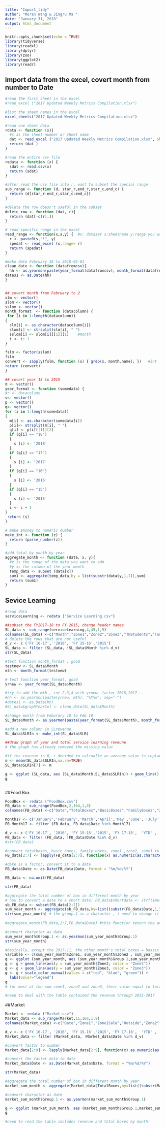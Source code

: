 ```yaml
---
title: "Import_tidy"
author: "Moran Wang & Jingru Ma "
date: "January 31, 2018"
output: html_document
---
```


```r
knitr::opts_chunk$set(echo = TRUE)
library(tidyverse)
library(readxl)
library(dplyr)
library(zoo)
library(ggplot2)
library(readr)
```

## import data from the excel, covert month from number to Date

```r
#read the first sheet in the excel
#read_excel ("2017 Updated Weekly Metrics Compilation.xlsx")

#list the sheet names in the excel 
excel_sheets("2017 Updated Weekly Metrics Compilation.xlsx")

#read one sheet data
rdata <- function (x){
  #x is the sheet number or sheet name
  dat <- read_excel ("2017 Updated Weekly Metrics Compilation.xlsx", sheet = x)
  return (dat )
}

#read the entire csv file
redata <- function (x) {
  sdat <- read.csv(x)
  return (sdat)
}

#after read the csv file into r, want to subset the special range
sub_range <- function (d, star_r,end_r,star_c,end_c) {
  return (d[star_r:end_r,star_c:end_c])
}

#delete the row doesn't useful in the subset
delete_row <- function (dat, r){
  return (dat[-c(r),])
}

# read specific range in the excel 
read_range <- function(x,s,y) {  #x: dataset s:sheetname y:range you want to read
  r <- paste0(s,"!", y)
  spedat <- read_excel (x,range= r)
  return (spedat)
}

#make date February 18 to 2018-02-01
clean_date <- function (datafromcsv){
  hh <- as.yearmon(paste(year_format(datafromcsv), month_format(datafromcsv)), "%Y%m", sep="-")
dates1 <- as.Date(hh)
}


## covert month from February to 2
slm <- vector()
slom <- vector()
sslom <- vector()
month_format  <- function (datacolumn) {
 for (i in 1:length(datacolumn)) 
{
  slm[i] <- as.character(datacolumn[i])
  slom[i] <- strsplit(slm[i], " ")
  sslom[i] <- slom[i][[1]][1]    #month
  i <- i+ 1
}

fslm <- factor(sslom) 
fslm
convert <- sapply(fslm, function (x) { grep(x, month.name); })   #int 
return (convert)
}

## covert year 15 to 2015
m <- vector()
year_format <- function (somedata) {
#r <- datacolumn
s<- vector()
p <- vector()
q<- vector()
for (i in 1:length(somedata))
{
  m[i] <- as.character(somedata[i])
  p[i]<- strsplit(m[i], " ")
  q[i] <- p[i][[1]][2] 
  if (q[i] == "18")
  {
    s [i] <- '2018'
  }
  if (q[i] == "17")
  {
    s [i] <- '2017'
  }
  if (q[i] == "16")
  {
    s [i] <- '2016'
  }
  if (q[i] == "15")
  {
    s [i] <- '2015'
  }
  i <- i + 1
}
 return (s)
}

# make $money to numeric number
make_int <- function (z) {
  return (parse_number(z))
}

#add total by month by year
aggregate_month <- function (data, x, y){
  #x is the range of the data you want to add
  #y is the column of the year month
  temp_data <- subset (data[x])
  sum1 <- aggregate(temp_data,by = list(substr(data$y,1,7)),sum)
  return (sum1)
}


```

## Sevice Learning
```r
#read data 
serviceLearning <- redata ("Service Learning.csv")

##subset the FY2017-18 to FY 2015, change header names
SL_data <- sub_range(serviceLearning,4,45,1,9)
colnames(SL_data) <-c("Month","Zone1","Zone2","Zone3","TNStudents","Tours","Classes","SLR","Reunve")
# delete the rows that are not useful 
d_v <- c ('FY 16-17', '2016', 'FY 15-16','2015')
SL_data <- filter (SL_data, !SL_data$Month %in% d_v)
str(SL_data)

#test function month_format , good 
testnew <- SL_data$Month
mth <- month_format(testnew)

# test function year_format, good
yrnew <- year_format(SL_data$Month)

#try to add the mth , int 2,3,4 with yrnew, factor 2018,2017...
#hh <- as.yearmon(paste(yrnew, mth), "%Y%m", sep="-")
#dates1 <- as.Date(hh)
#SL_data$graphYearCol <- clean_date(SL_data$Month)

#change month from Feburary 18 to Feb 18
SL_data$Month <- as.yearmon(paste(year_format(SL_data$Month), month_format(SL_data$Month)), "%Y%m", sep="-")

#add a new column in SLrevenue
SL_data$SLRIn <- make_int(SL_data$SLR)

##draw graph of year and total service learning reveune
# the graph has already removed the missing value

#if the revenue is 0, i decided to calcualte an average value to replace it
m <- mean(SL_data$SLRIn,na.rm=TRUE)
SL_data$SLRIn[7] <- m

g <- ggplot (SL_data, aes (SL_data$Month,SL_data$SLRIn)) + geom_line()  + xlab(" ") + ylab("Service Learning Revevnue")
g



```

##Food Box
```r
FoodBox <- redata ("FoodBox.csv")
FB_data <- sub_range(FoodBox,2,164,1,8)
colnames(FB_data) <-c("Date","TotalBoxes","BasicBoxes","FamilyBoxes","Zone1","Zone2","Zone3","Revenue")

Month17 <- c('January','February','March','April','May','June', 'July', 'August', 'September','October' , 'November', 'December' )
FB_Month17 <- filter (FB_data, FB_data$Date %in% Month17)

d_v <- c ('FY 16-17', '2016', 'FY 15-16','2015', 'FY 17-18',  'YTD' , 'January','February','March','April','May','June', 'July', 'August', 'September','October' , 'November', 'December')
FB_data <- filter (FB_data, !FB_data$Date %in% d_v)
#str(FB_data)

#convert totalboxes, basic boxes, family boxes, zone1 ,zone2, zone3 to numeric number 
FB_data[2:7] <- lapply(FB_data[2:7], function(x) as.numeric(as.character(x)))

#date is a factor, convert it to a date
FB_data$Date <- as.Date(FB_data$Date, format = "%m/%d/%Y")

FB_data <- na.omit(FB_data)

str(FB_data)

#aggregate the total number of box in different month by year
# how to convert a date to a short date: FB_data$shortdate <- strftime(FB_data$Date, format="%Y/%m")
sb_FB_data <- subset(FB_data[2:7])
sum_year_month <- aggregate(sb_FB_data,by=list((substr(FB_data$Date,1,7))),sum) 
str(sum_year_month) # the group.1 is a charactor , i need to change it to the date to plot 
 
#aggregate_month(FB_data,2:7,FB_data$Date) #this function return the argument must have sum length error

#convert charactor as date
sum_year_month$Group.1 <- as.yearmon(sum_year_month$Group.1)
str(sum_year_month)

#basically, except the 2017-11, the other month's total boxes = bassic boxes + family boxes
variable <- c(sum_year_month$Zone1, sum_year_month$Zone2 , sum_year_month$Zone3)
g <- ggplot (sum_year_month, aes (sum_year_month$Group.1,sum_year_month$Zone1)) + geom_line(aes(color = "Zone1"))  + xlab(" ") + ylab("FoodBoxes")
g <- g + geom_line(aes(y = sum_year_month$Zone2, color = "Zone2")) 
g <- g + geom_line(aes(y = sum_year_month$Zone3, color = "Zone3"))
g <- g + scale_color_manual(values = c("red", "blue", "green")) +
  labs(color="legend") 
g
# for most of the sum zone1, zone2 and zone3, their value equal to total boxes. But for some of them, they are not equal. 

#need to deal with the table contained the revenue through 2015-2017

```
##Market
```r
Market <- redata ("Market.csv")
Market_data <- sub_range(Market,11,166,1,9)
colnames(Market_data) <-c("Date","Zone1","Zone1Sale","Outside","Zone2","Zone2Sale","Zone3","Zone3Sale", "TotalSales")

d_v <- c ('FY 16-17', '2016', 'FY 15-16','2015', 'FY 17-18',  'YTD' , 'January','February','March','April','May','June', 'July', 'August', 'September','October' , 'November', 'December', 'June total')
Market_data <- filter (Market_data, !Market_data$Date %in% d_v)

#convert factor to number
Market_data[2:9] <- lapply(Market_data[2:9], function(x) as.numeric(as.character(x)))

#convert the factor date to date 
Market_data$Date <- as.Date(Market_data$Date, format = "%m/%d/%Y")

str(Market_data)

#aggregate the total number of box in different month by year
market_sum_month <- aggregate(Market_data$TotalBoxes,by=list((substr(Market_data$Date,1,7))),sum) #Group.1 = date, x is TotalTransaction

#convert charactor as date
market_sum_month$Group.1 <- as.yearmon(market_sum_month$Group.1)

g <- ggplot (market_sum_month, aes (market_sum_month$Group.1,market_sum_month$x)) + geom_line()  + xlab(" ") + ylab("Total Transaction")
g

#need to read the table includes revenue and total boxes by month




```
